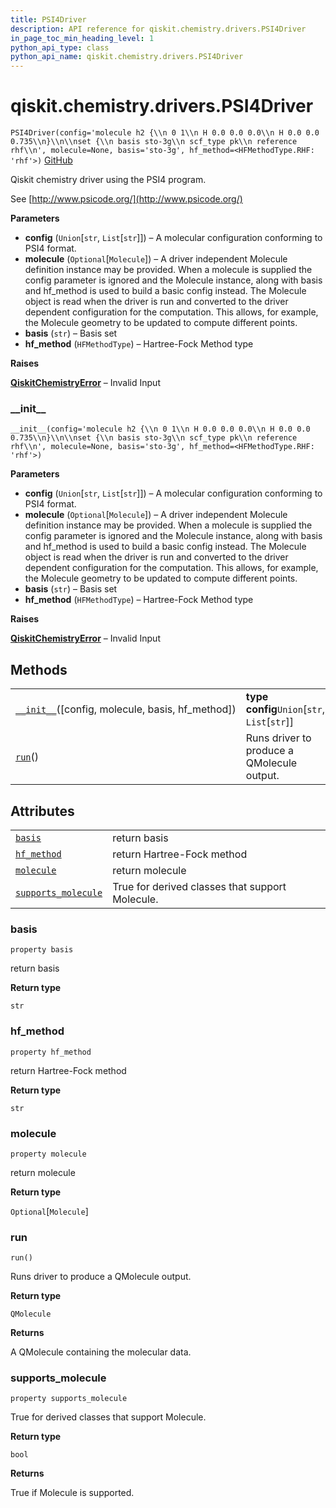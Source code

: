 ```yaml
---
title: PSI4Driver
description: API reference for qiskit.chemistry.drivers.PSI4Driver
in_page_toc_min_heading_level: 1
python_api_type: class
python_api_name: qiskit.chemistry.drivers.PSI4Driver
---
```


<span id="qiskit-chemistry-drivers-psi4driver" />

# qiskit.chemistry.drivers.PSI4Driver

<span id="qiskit.chemistry.drivers.PSI4Driver" />

`PSI4Driver(config='molecule h2 {\\n 0 1\\n H 0.0 0.0 0.0\\n H 0.0 0.0 0.735\\n}\\n\\nset {\\n basis sto-3g\\n scf_type pk\\n reference rhf\\n', molecule=None, basis='sto-3g', hf_method=<HFMethodType.RHF: 'rhf'>)` [GitHub](https://github.com/qiskit-community/qiskit-aqua/tree/stable/0.8/qiskit/chemistry/drivers/psi4d/psi4driver.py "view source code")

Qiskit chemistry driver using the PSI4 program.

See [http://www.psicode.org/](http://www.psicode.org/)

**Parameters**

*   **config** (`Union`\[`str`, `List`\[`str`]]) – A molecular configuration conforming to PSI4 format.
*   **molecule** (`Optional`\[`Molecule`]) – A driver independent Molecule definition instance may be provided. When a molecule is supplied the config parameter is ignored and the Molecule instance, along with basis and hf\_method is used to build a basic config instead. The Molecule object is read when the driver is run and converted to the driver dependent configuration for the computation. This allows, for example, the Molecule geometry to be updated to compute different points.
*   **basis** (`str`) – Basis set
*   **hf\_method** (`HFMethodType`) – Hartree-Fock Method type

**Raises**

[**QiskitChemistryError**](qiskit.chemistry.QiskitChemistryError "qiskit.chemistry.QiskitChemistryError") – Invalid Input

### \_\_init\_\_

<span id="qiskit.chemistry.drivers.PSI4Driver.__init__" />

`__init__(config='molecule h2 {\\n 0 1\\n H 0.0 0.0 0.0\\n H 0.0 0.0 0.735\\n}\\n\\nset {\\n basis sto-3g\\n scf_type pk\\n reference rhf\\n', molecule=None, basis='sto-3g', hf_method=<HFMethodType.RHF: 'rhf'>)`

**Parameters**

*   **config** (`Union`\[`str`, `List`\[`str`]]) – A molecular configuration conforming to PSI4 format.
*   **molecule** (`Optional`\[`Molecule`]) – A driver independent Molecule definition instance may be provided. When a molecule is supplied the config parameter is ignored and the Molecule instance, along with basis and hf\_method is used to build a basic config instead. The Molecule object is read when the driver is run and converted to the driver dependent configuration for the computation. This allows, for example, the Molecule geometry to be updated to compute different points.
*   **basis** (`str`) – Basis set
*   **hf\_method** (`HFMethodType`) – Hartree-Fock Method type

**Raises**

[**QiskitChemistryError**](qiskit.chemistry.QiskitChemistryError "qiskit.chemistry.QiskitChemistryError") – Invalid Input

## Methods

|                                                                                                                                                    |                                                |
| -------------------------------------------------------------------------------------------------------------------------------------------------- | ---------------------------------------------- |
| [`__init__`](#qiskit.chemistry.drivers.PSI4Driver.__init__ "qiskit.chemistry.drivers.PSI4Driver.__init__")(\[config, molecule, basis, hf\_method]) | **type config**`Union`\[`str`, `List`\[`str`]] |
| [`run`](#qiskit.chemistry.drivers.PSI4Driver.run "qiskit.chemistry.drivers.PSI4Driver.run")()                                                      | Runs driver to produce a QMolecule output.     |

## Attributes

|                                                                                                                                       |                                                 |
| ------------------------------------------------------------------------------------------------------------------------------------- | ----------------------------------------------- |
| [`basis`](#qiskit.chemistry.drivers.PSI4Driver.basis "qiskit.chemistry.drivers.PSI4Driver.basis")                                     | return basis                                    |
| [`hf_method`](#qiskit.chemistry.drivers.PSI4Driver.hf_method "qiskit.chemistry.drivers.PSI4Driver.hf_method")                         | return Hartree-Fock method                      |
| [`molecule`](#qiskit.chemistry.drivers.PSI4Driver.molecule "qiskit.chemistry.drivers.PSI4Driver.molecule")                            | return molecule                                 |
| [`supports_molecule`](#qiskit.chemistry.drivers.PSI4Driver.supports_molecule "qiskit.chemistry.drivers.PSI4Driver.supports_molecule") | True for derived classes that support Molecule. |

### basis

<span id="qiskit.chemistry.drivers.PSI4Driver.basis" />

`property basis`

return basis

**Return type**

`str`

### hf\_method

<span id="qiskit.chemistry.drivers.PSI4Driver.hf_method" />

`property hf_method`

return Hartree-Fock method

**Return type**

`str`

### molecule

<span id="qiskit.chemistry.drivers.PSI4Driver.molecule" />

`property molecule`

return molecule

**Return type**

`Optional`\[`Molecule`]

### run

<span id="qiskit.chemistry.drivers.PSI4Driver.run" />

`run()`

Runs driver to produce a QMolecule output.

**Return type**

`QMolecule`

**Returns**

A QMolecule containing the molecular data.

### supports\_molecule

<span id="qiskit.chemistry.drivers.PSI4Driver.supports_molecule" />

`property supports_molecule`

True for derived classes that support Molecule.

**Return type**

`bool`

**Returns**

True if Molecule is supported.

